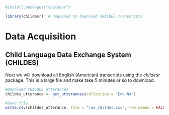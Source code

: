 
```{r, packages}
#install.packages("childesr")
```

```{r, libraries}
library(childesr)  # required to download CHILDES transcripts
```

# Data Acquisition
## Child Language Data Exchange System (CHILDES)
Next we will download all English (American) transcripts using the *childesr* package. This is a large file and make take 5 minutes or so to download.
```{r}
#Download CHILDES utterances
childes_utterance <- get_utterances(collection = "Eng-NA")

#Save file.
write.csv(childes_utterance, file = "raw_childes.csv", row.names = FALSE)
```

